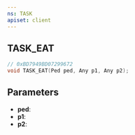 ```yaml
---
ns: TASK
apiset: client
---
```

## TASK_EAT

```c
// 0xBD7949BD07299672
void TASK_EAT(Ped ped, Any p1, Any p2);
```


## Parameters
* **ped**:
* **p1**:
* **p2**: